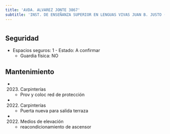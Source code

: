 ```yaml
---
title: 'AVDA. ALVAREZ JONTE 3867'
subtitle: 'INST. DE ENSEÑANZA SUPERIOR EN LENGUAS VIVAS JUAN B. JUSTO (ANEXO)'
---
```


#


## Seguridad

*  Espacios seguros: 1 - Estado: A confirmar 
    + Guardia física: NO





## Mantenimiento

*  (2023) Carpinterías 
    + Prov y coloc  red de protección

*  (2022) Carpinterías 
    + Puerta nueva para salida terraza

*  (2022) Medios de elevación 
    + reacondicionamiento de ascensor



